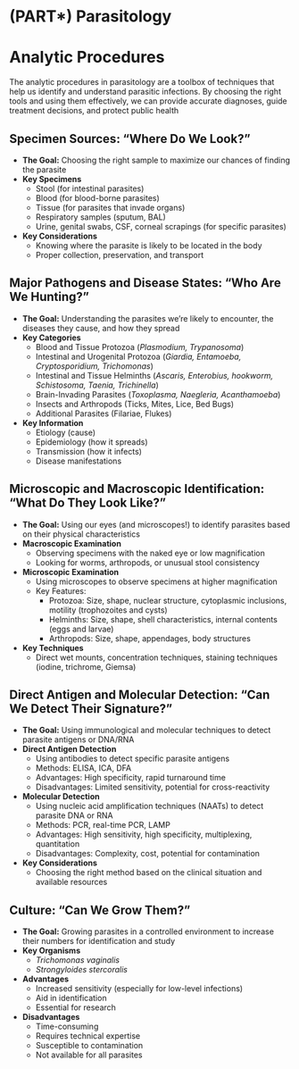 # (PART\*) Parasitology {-}

# Analytic Procedures {-}

The analytic procedures in parasitology are a toolbox of techniques that help us identify and understand parasitic infections. By choosing the right tools and using them effectively, we can provide accurate diagnoses, guide treatment decisions, and protect public health

## **Specimen Sources: "Where Do We Look?"** {-}

*   **The Goal:** Choosing the right sample to maximize our chances of finding the parasite
*   **Key Specimens**
    *   Stool (for intestinal parasites)
    *   Blood (for blood-borne parasites)
    *   Tissue (for parasites that invade organs)
    *   Respiratory samples (sputum, BAL)
    *   Urine, genital swabs, CSF, corneal scrapings (for specific parasites)
*   **Key Considerations**
    *   Knowing where the parasite is likely to be located in the body
    *   Proper collection, preservation, and transport

## **Major Pathogens and Disease States: "Who Are We Hunting?"** {-}

*   **The Goal:** Understanding the parasites we're likely to encounter, the diseases they cause, and how they spread
*   **Key Categories**
    *   Blood and Tissue Protozoa (*Plasmodium, Trypanosoma*)
    *   Intestinal and Urogenital Protozoa (*Giardia, Entamoeba, Cryptosporidium, Trichomonas*)
    *   Intestinal and Tissue Helminths (*Ascaris, Enterobius, hookworm, Schistosoma, Taenia, Trichinella*)
    *   Brain-Invading Parasites (*Toxoplasma, Naegleria, Acanthamoeba*)
    *   Insects and Arthropods (Ticks, Mites, Lice, Bed Bugs)
    *   Additional Parasites (Filariae, Flukes)
*   **Key Information**
    *   Etiology (cause)
    *   Epidemiology (how it spreads)
    *   Transmission (how it infects)
    *   Disease manifestations

## **Microscopic and Macroscopic Identification: "What Do They Look Like?"** {-}

*   **The Goal:** Using our eyes (and microscopes!) to identify parasites based on their physical characteristics
*   **Macroscopic Examination**
    *   Observing specimens with the naked eye or low magnification
    *   Looking for worms, arthropods, or unusual stool consistency
*   **Microscopic Examination**
    *   Using microscopes to observe specimens at higher magnification
    *   Key Features:
        *   Protozoa: Size, shape, nuclear structure, cytoplasmic inclusions, motility (trophozoites and cysts)
        *   Helminths: Size, shape, shell characteristics, internal contents (eggs and larvae)
        *   Arthropods: Size, shape, appendages, body structures
*   **Key Techniques**
    *   Direct wet mounts, concentration techniques, staining techniques (iodine, trichrome, Giemsa)

## **Direct Antigen and Molecular Detection: "Can We Detect Their Signature?"** {-}

*   **The Goal:** Using immunological and molecular techniques to detect parasite antigens or DNA/RNA
*   **Direct Antigen Detection**
    *   Using antibodies to detect specific parasite antigens
    *   Methods: ELISA, ICA, DFA
    *   Advantages: High specificity, rapid turnaround time
    *   Disadvantages: Limited sensitivity, potential for cross-reactivity
*   **Molecular Detection**
    *   Using nucleic acid amplification techniques (NAATs) to detect parasite DNA or RNA
    *   Methods: PCR, real-time PCR, LAMP
    *   Advantages: High sensitivity, high specificity, multiplexing, quantitation
    *   Disadvantages: Complexity, cost, potential for contamination
*   **Key Considerations**
    *   Choosing the right method based on the clinical situation and available resources

## **Culture: "Can We Grow Them?"** {-}

*   **The Goal:** Growing parasites in a controlled environment to increase their numbers for identification and study
*   **Key Organisms**
    *   *Trichomonas vaginalis*
    *   *Strongyloides stercoralis*
*   **Advantages**
    *   Increased sensitivity (especially for low-level infections)
    *   Aid in identification
    *   Essential for research
*   **Disadvantages**
    *   Time-consuming
    *   Requires technical expertise
    *   Susceptible to contamination
    *   Not available for all parasites
